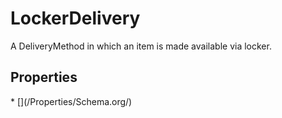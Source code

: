 # LockerDelivery

A DeliveryMethod in which an item is made available via locker.

## Properties

<Grid>
* [](/Properties/Schema.org/)

</Grid>

